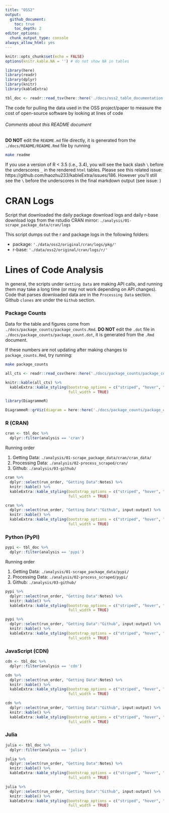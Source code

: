 ```yaml
---
title: "OSS2"
output:
  github_document:
    toc: true
    toc_depth: 2
editor_options: 
  chunk_output_type: console
always_allow_html: yes
---
```


```r
knitr::opts_chunk$set(echo = FALSE)
options(knitr.kable.NA = '') # do not show NA in tables
```

```r
library(here)
library(readr)
library(dplyr)
library(knitr)
library(kableExtra)

tbl_doc <- readr::read_tsv(here::here('./docs/oss2_table_documentation.tsv'))
```

The code for pulling the data used in the OSS project/paper to measure the cost of open-source software by looking at lines of code

###### Comments about this README document
**DO NOT** edit the `README.md` file directly, it is generated from the `./docs/README/README.Rmd` file by running

```bash
make readme
```

If you use a version of R < 3.5 (i.e., 3.4), you will see the back slash `\` before the underscores `_` in the rendered `html` tables.
Please see this related issue: https://github.com/haozhu233/kableExtra/issues/186.
However you'll still see the `\` before the underscores in the final markdown output (see issue: )


# CRAN Logs

Script that downloaded the daily package download logs and daily r-base download logs from the rstudio CRAN mirror:
`./analysis/01-scrape_package_data/cran/logs`

This script dumps out the r and package logs in the following folders:

- package: `'./data/oss2/original/cran/logs/pkg/'`
- r-base: `'./data/oss2/original/cran/logs/r/'`

# Lines of Code Analysis

In general, the scripts under `Getting Data` are making API calls,
and running them may take a long time (or may not work depending on API changes).
Code that parses downloaded data are in the `Processing Data` section.
Github `clones` are under the `Github` section.

### Package Counts

Data for the table and figures come from `./docs/package_counts/package_counts.Rmd`.
**DO NOT** edit the `.dot` file in `./docs/package_counts/package_count.dot`, it is generated from the `.Rmd` document.

If these numbers are not updating after making changes to `package_counts.Rmd`, try running:

```bash
make package_counts
```

```r
all_cts <- readr::read_csv(here::here('./docs/package_counts/package_counts.csv'))

knitr::kable(all_cts) %>%
  kableExtra::kable_styling(bootstrap_options = c("striped", "hover", "condensed", "responsive"),
                            full_width = TRUE)
```

```r
library(DiagrammeR)

DiagrammeR::grViz(diagram = here::here('./docs/package_counts/package_count.dot'))
```

### R (CRAN)

```r
cran <- tbl_doc %>%
  dplyr::filter(analysis == 'cran')
```


Running order

1. Getting Data: `./analysis/01-scrape_package_data/cran/cran_data/`
2. Processing Data: `./analysis/02-process_scraped/cran/`
3. Github: `./analysis/03-github/`

```r
cran %>%
  dplyr::select(run_order, "Getting Data":Notes) %>%
  knitr::kable() %>%
  kableExtra::kable_styling(bootstrap_options = c("striped", "hover", "condensed", "responsive"),
                            full_width = TRUE)
```

```r
cran %>%
  dplyr::select(run_order, "Getting Data":"Github", input:output) %>%
  knitr::kable() %>%
  kableExtra::kable_styling(bootstrap_options = c("striped", "hover", "condensed", "responsive"),
                            full_width = TRUE)
```


### Python (PyPI)

```r
pypi <- tbl_doc %>%
  dplyr::filter(analysis == 'pypi')
```


Running order

1. Getting Data: `./analysis/01-scrape_package_data/pypi/`
2. Processing Data: `./analysis/02-process_scraped/pypi/`
3. Github: `./analysis/03-github/`

```r
pypi %>%
  dplyr::select(run_order, "Getting Data":Notes) %>%
  knitr::kable() %>%
  kableExtra::kable_styling(bootstrap_options = c("striped", "hover", "condensed", "responsive"),
                            full_width = TRUE)
```

```r
pypi %>%
  dplyr::select(run_order, "Getting Data":"Github", input:output) %>%
  knitr::kable() %>%
  kableExtra::kable_styling(bootstrap_options = c("striped", "hover", "condensed", "responsive"),
                            full_width = TRUE)
```

### JavaScript (CDN)

```r
cdn <- tbl_doc %>%
  dplyr::filter(analysis == 'cdn')
```

```r
cdn %>%
  dplyr::select(run_order, "Getting Data":Notes) %>%
  knitr::kable() %>%
  kableExtra::kable_styling(bootstrap_options = c("striped", "hover", "condensed", "responsive"),
                            full_width = TRUE)
```

```r
cdn %>%
  dplyr::select(run_order, "Getting Data":"Github", input:output) %>%
  knitr::kable() %>%
  kableExtra::kable_styling(bootstrap_options = c("striped", "hover", "condensed", "responsive"),
                            full_width = TRUE)
```



### Julia

```r
julia <- tbl_doc %>%
  dplyr::filter(analysis == 'julia')
```

```r
julia %>%
  dplyr::select(run_order, "Getting Data":Notes) %>%
  knitr::kable() %>%
  kableExtra::kable_styling(bootstrap_options = c("striped", "hover", "condensed", "responsive"),
                            full_width = TRUE)
```

```r
julia %>%
  dplyr::select(run_order, "Getting Data":"Github", input:output) %>%
  knitr::kable() %>%
  kableExtra::kable_styling(bootstrap_options = c("striped", "hover", "condensed", "responsive"),
                            full_width = TRUE)
```

